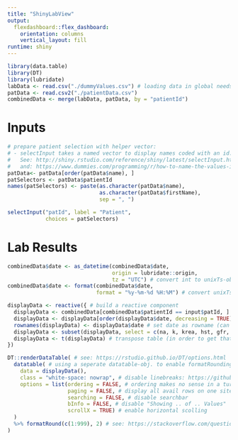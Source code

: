```yaml
---
title: "ShinyLabView"
output: 
  flexdashboard::flex_dashboard:
    orientation: columns
    vertical_layout: fill
runtime: shiny
---
```


```r
library(data.table)
library(DT)
library(lubridate)
labData <- read.csv("./dummyValues.csv") # loading data in global needs to be done only once.
patData <- read.csv2("./patientData.csv")
combinedData <- merge(labData, patData, by = "patientId")
```

Inputs {.sidebar}
=======================================================================
```r
# prepare patient selection with helper vector:
# - selectInput takes a named vector to display names coded with an id:
#   See: http://shiny.rstudio.com/reference/shiny/latest/selectInput.html
#   and: https://www.dummies.com/programming/r/how-to-name-the-values-in-your-vectors-in-r/
patData<- patData[order(patData$name), ]
patSelectors <- patData$patientId
names(patSelectors) <- paste(as.character(patData$name), 
                             as.character(patData$firstName),
                             sep = ", ")

selectInput("patId", label = "Patient",
            choices = patSelectors)
```

Lab Results
=======================================================================
```r
combinedData$date <- as_datetime(combinedData$date, 
                                 origin = lubridate::origin, 
                                 tz = "UTC") # convert int to unixTs-obj.
combinedData$date <- format(combinedData$date, 
                            format = "%y-%m-%d %H:%M") # convert unixTs to human readable string

displayData <- reactive({ # build a reactive component
  displayData <- combinedData[combinedData$patientId == input$patId, ] # select by patientId
  displayData <- displayData[order(displayData$date, decreasing = TRUE), ] # sort by date
  rownames(displayData) <- displayData$date # set date as rowname (can't be done earlier, because of likely duplicates)
  displayData <- subset(displayData, select = c(na, k, krea, hst, gfr, hgb, rbc, plt, wbc, inr, ptt))
  displayData <- t(displayData) # transpose table (in order to get that sweet "Kummulativbericht-feeling")
})

DT::renderDataTable( # see: https://rstudio.github.io/DT/options.html
  datatable( # using a seperate datatable-obj. to enable formatRounding.
    data = displayData(),
    class = "white-space: nowrap", # disable linebreaks: https://github.com/rstudio/DT/issues/353#issuecomment-244509696
    options = list(ordering = FALSE, # ordering makes no sense in a turned table
                   paging = FALSE, # display all avail rows on one site (no problem since table is transposed)
                   searching = FALSE, # disable searchbar
                   bInfo = FALSE, # disable "Showing .. of .. Values"
                   scrollX = TRUE) # enable horizontal scolling
  )
  %>% formatRound(c(1:999), 2) # see: https://stackoverflow.com/questions/33171279/dt-in-shiny-and-r-custom-number-formatting
)
```
